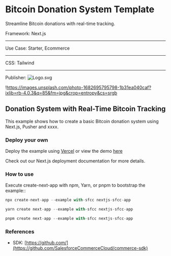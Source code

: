 # Bitcoin Donation System Template

Streamline Bitcoin donations with  real-time tracking.

Framework: Next.js

---

Use Case: Starter, Ecommerce

---

CSS: Tailwind

---

Publisher: ![Logo.svg](https://s3-us-west-2.amazonaws.com/secure.notion-static.com/0cf36753-0696-405a-8c76-ad4d07deb49f/Logo.svg)

!https://images.unsplash.com/photo-1682695795798-1b31ea040caf?ixlib=rb-4.0.3&q=85&fm=jpg&crop=entropy&cs=srgb

## Donation System with Real-Time Bitcoin Tracking

This example shows how to create a basic Bitcoin donation system using Next.js, Pusher and xxxx.

### Deploy your own

Deploy the example using [Vercel](https://vercel.com/) or view the demo [here](https://demo-link/)

Check out our Next.js deployment documentation for more details.

### How to use

Execute create-next-app with npm, Yarn, or pnpm to bootstrap the example::

```jsx
npx create-next-app --example with-sfcc nextjs-sfcc-app
```

```jsx
yarn create next-app --example with-sfcc nextjs-sfcc-app
```

```jsx
pnpm create next-app --example with-sfcc nextjs-sfcc-app
```

### References

 -  SDK: [https://github.com/](https://github.com/SalesforceCommerceCloud/commerce-sdk)
